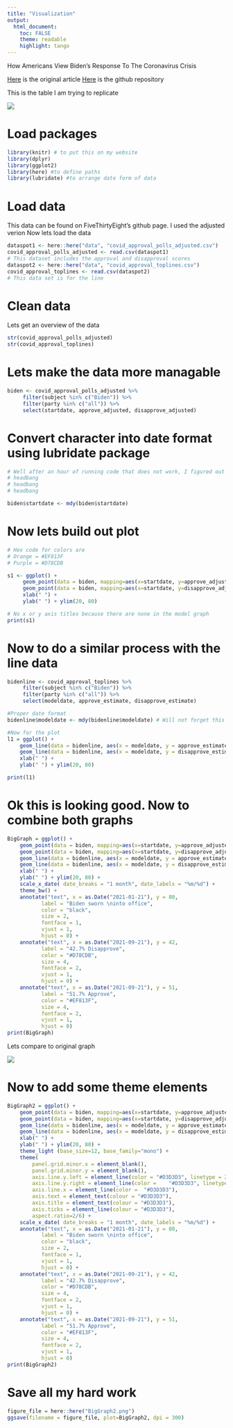 ```yaml
---
title: "Visualization"
output: 
  html_document:
    toc: FALSE
    theme: readable
    highlight: tango
---
```


How Americans View Biden's Response To The Coronavirus Crisis

[Here](https://projects.fivethirtyeight.com/coronavirus-polls/) is the original article
[Here](https://github.com/fivethirtyeight/covid-19-polls) is the github repository

This is the table I am trying to replicate

![](GraphIWant.png)

# Load packages

```r
library(knitr) # to put this on my website
library(dplyr) 
library(ggplot2) 
library(here) #to define paths
library(lubridate) #to arrange date form of data
```
# Load data
This data can be found on FiveThirtyEight's github page. I used the adjusted verion
Now lets load the data

```r
dataspot1 <- here::here("data", "covid_approval_polls_adjusted.csv")
covid_approval_polls_adjusted <- read.csv(dataspot1)
# This dataset includes the approval and disapproval scores
dataspot2 <- here::here("data", "covid_approval_toplines.csv")
covid_approval_toplines <- read.csv(dataspot2) 
# This data set is for the line
```
# Clean data
Lets get an overview of the data
```r

str(covid_approval_polls_adjusted)
str(covid_approval_toplines)
```

# Lets make the data more managable
```r
biden <- covid_approval_polls_adjusted %>% 
     filter(subject %in% c("Biden")) %>%
     filter(party %in% c("all")) %>%
     select(startdate, approve_adjusted, disapprove_adjusted)
```
# Convert character into date format using lubridate package
```r
# Well after an hour of running code that does not work, I figured out that the problem was that the date is not in "date" form
# headbang
# headbang
# headbang

biden$startdate <- mdy(biden$startdate)     
```

# Now lets build out plot
```r
# Hex code for colors are 
# Orange = #EF813F
# Purple = #D78CDB

s1 <- ggplot() + 
     geom_point(data = biden, mapping=aes(x=startdate, y=approve_adjusted), alpha = 0.2, color = "#EF813F") + 
     geom_point(data = biden, mapping=aes(x=startdate, y=disapprove_adjusted), alpha = 0.2, color = "#D78CDB") +
     xlab(" ") +
     ylab(" ") + ylim(20, 80)

# No x or y axis titles because there are none in the model graph
print(s1)

```

# Now to do a similar process with the line data
```r
bidenline <- covid_approval_toplines %>% 
     filter(subject %in% c("Biden")) %>%
     filter(party %in% c("all")) %>%
     select(modeldate, approve_estimate, disapprove_estimate)

#Proper date format
bidenline$modeldate <- mdy(bidenline$modeldate) # Will not forget this again!

#Now for the plot
l1 = ggplot() + 
    geom_line(data = bidenline, aes(x = modeldate, y = approve_estimate), color = "#EF813F") +
    geom_line(data = bidenline, aes(x = modeldate, y = disapprove_estimate), color = "#D78CDB") +
    xlab(" ") +
    ylab(" ") + ylim(20, 80)

print(l1)
```


# Ok this is looking good. Now to combine both graphs
```r
BigGraph = ggplot() + 
    geom_point(data = biden, mapping=aes(x=startdate, y=approve_adjusted), alpha = 0.3, color = "#EF813F") + 
    geom_point(data = biden, mapping=aes(x=startdate, y=disapprove_adjusted), alpha = 0.3, color = "#D78CDB") +
    geom_line(data = bidenline, aes(x = modeldate, y = approve_estimate), color = "#EF813F", size = 1.5) +
    geom_line(data = bidenline, aes(x = modeldate, y = disapprove_estimate), color = "#D78CDB", size = 1.5) +
    xlab(" ") +
    ylab(" ") + ylim(20, 80) +
    scale_x_date( date_breaks = "1 month", date_labels = "%m/%d") +
    theme_bw() +
    annotate("text", x = as.Date("2021-01-21"), y = 80,
           label = "Biden sworn \ninto office",
           color = "black",
           size = 2,
           fontface = 1,
           vjust = 1,
           hjust = 0) +
    annotate("text", x = as.Date("2021-09-21"), y = 42, 
           label = "42.7% Disapprove", 
           color = "#D78CDB", 
           size = 4, 
           fontface = 2,
           vjust = 1,
           hjust = 0) +
    annotate("text", x = as.Date("2021-09-21"), y = 51, 
           label = "51.7% Approve", 
           color = "#EF813F", 
           size = 4, 
           fontface = 2,
           vjust = 1,
           hjust = 0)
print(BigGraph)
```  


Lets compare to original graph

![](GraphIWant.png)


# Now to add some theme elements
```r
BigGraph2 = ggplot() + 
    geom_point(data = biden, mapping=aes(x=startdate, y=approve_adjusted), alpha = 0.3, color = "#EF813F") + 
    geom_point(data = biden, mapping=aes(x=startdate, y=disapprove_adjusted), alpha = 0.3, color = "#D78CDB") +
    geom_line(data = bidenline, aes(x = modeldate, y = approve_estimate), color = "#EF813F", size = 1.5) +
    geom_line(data = bidenline, aes(x = modeldate, y = disapprove_estimate), color = "#D78CDB", size = 1.5) +
    xlab(" ") +
    ylab(" ") + ylim(20, 80) +
    theme_light (base_size=12, base_family="mono") +
    theme(
        panel.grid.minor.x = element_blank(),
        panel.grid.minor.y = element_blank(),  
        axis.line.y.left = element_line(color = "#D3D3D3", linetype = 2),
        axis.line.y.right = element_line(color = 	"#D3D3D3", linetype = 2),
        axis.line.x = element_line(color = 	"#D3D3D3"),
        axis.text = element_text(colour = "#D3D3D3"),
        axis.title = element_text(colour = "#D3D3D3"),
        axis.ticks = element_line(colour = "#D3D3D3"),
        aspect.ratio=2/6) +
    scale_x_date( date_breaks = "1 month", date_labels = "%m/%d") +
    annotate("text", x = as.Date("2021-01-21"), y = 80,
           label = "Biden sworn \ninto office",
           color = "black",
           size = 2,
           fontface = 1,
           vjust = 1,
           hjust = 0) +
    annotate("text", x = as.Date("2021-09-21"), y = 42, 
           label = "42.7% Disapprove", 
           color = "#D78CDB", 
           size = 4, 
           fontface = 2,
           vjust = 1,
           hjust = 0) +
    annotate("text", x = as.Date("2021-09-21"), y = 51, 
           label = "51.7% Approve", 
           color = "#EF813F", 
           size = 4, 
           fontface = 2,
           vjust = 1,
           hjust = 0) 
print(BigGraph2)
```


# Save all my hard work
```r
figure_file = here::here("BigGraph2.png")
ggsave(filename = figure_file, plot=BigGraph2, dpi = 300) 
```